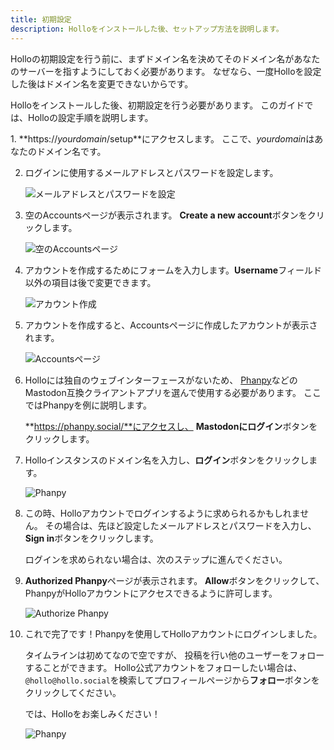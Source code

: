 ```yaml
---
title: 初期設定
description: Holloをインストールした後、セットアップ方法を説明します。
---
```



<Aside type="caution" title="注意">
  Holloの初期設定を行う前に、まずドメイン名を決めてそのドメイン名があなたのサーバーを指すようにしておく必要があります。
  なぜなら、一度Holloを設定した後はドメイン名を変更できないからです。
</Aside>

Holloをインストールした後、初期設定を行う必要があります。
このガイドでは、Holloの設定手順を説明します。

<Steps>
 1. **https://<var>yourdomain</var>/setup**にアクセスします。
    ここで、<var>yourdomain</var>はあなたのドメイン名です。

 2. ログインに使用するメールアドレスとパスワードを設定します。

    ![メールアドレスとパスワードを設定](../../install/setup/setup.png)

 3. 空のAccountsページが表示されます。
    **Create a new account**ボタンをクリックします。

    ![空のAccountsページ](../../install/setup/accounts-empty.png)

 4. アカウントを作成するためにフォームを入力します。**Username**フィールド以外の項目は後で変更できます。

    ![アカウント作成](../../install/setup/create-account.png)

 5. アカウントを作成すると、Accountsページに作成したアカウントが表示されます。

    ![Accountsページ](../../install/setup/accounts.png)

 6. Holloには独自のウェブインターフェースがないため、
    [Phanpy]などのMastodon互換クライアントアプリを選んで使用する必要があります。
    ここではPhanpyを例に説明します。

    **https://phanpy.social/**にアクセスし、
    **Mastodonにログイン**ボタンをクリックします。

 7. Holloインスタンスのドメイン名を入力し、**ログイン**ボタンをクリックします。

    ![Phanpy](../../install/setup/phanpy-login.png)

 8. この時、Holloアカウントでログインするように求められるかもしれません。
    その場合は、先ほど設定したメールアドレスとパスワードを入力し、
    **Sign in**ボタンをクリックします。

    ログインを求められない場合は、次のステップに進んでください。

 9. **Authorized Phanpy**ページが表示されます。
    **Allow**ボタンをクリックして、PhanpyがHolloアカウントにアクセスできるように許可します。

    ![Authorize Phanpy](../../install/setup/authorize.png)

10. これで完了です！Phanpyを使用してHolloアカウントにログインしました。

    タイムラインは初めてなので空ですが、
    投稿を行い他のユーザーをフォローすることができます。
    Hollo公式アカウントをフォローしたい場合は、
    `@hollo@hollo.social`を検索してプロフィールページから**フォロー**ボタンをクリックしてください。

    では、Holloをお楽しみください！

    ![Phanpy](../../install/setup/phanpy.png)

[Phanpy]: https://phanpy.social/
</Steps>
